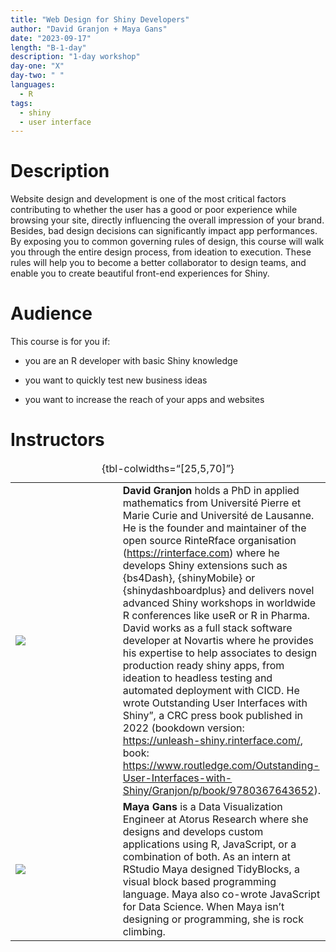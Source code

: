 ```yaml
---
title: "Web Design for Shiny Developers"
author: "David Granjon + Maya Gans"
date: "2023-09-17"
length: "B-1-day"
description: "1-day workshop"
day-one: "X"
day-two: " "
languages:
  - R
tags:
  - shiny
  - user interface
---
```


# Description

Website design and development is one of the most critical factors contributing to whether the user has a good or poor experience while browsing your site, directly influencing the overall impression of your brand.
Besides, bad design decisions can significantly impact app performances.
By exposing you to common governing rules of design, this course will walk you through the entire design process, from ideation to execution.
These rules will help you to become a better collaborator to design teams, and enable you to create beautiful front-end experiences for Shiny.

# Audience

This course is for you if:

-   you are an R developer with basic Shiny knowledge

-   you want to quickly test new business ideas

-   you want to increase the reach of your apps and websites

# Instructors

|                        |     |                                                                                                                        |
|-----------------|-----------------|--------------------------------------|
| ![](david-granjon.jpg) |     | **David Granjon** holds a PhD in applied mathematics from Université Pierre et Marie Curie and Université de Lausanne. He is the founder and maintainer of the open source RinteRface organisation ([https://rinterface.com](https://www.google.com/url?q=https://rinterface.com&source=gmail-imap&ust=1675347738000000&usg=AOvVaw2NkucZjjrZRlnqHxASUhVq)) where he develops Shiny extensions such as {bs4Dash}, {shinyMobile} or {shinydashboardplus} and delivers novel advanced Shiny workshops in worldwide R conferences like useR or R in Pharma. David works as a full stack software developer at Novartis where he provides his expertise to help associates to design production ready shiny apps, from ideation to headless testing and automated deployment with CICD. He wrote Outstanding User Interfaces with Shiny", a CRC press book published in 2022 (bookdown version: <https://unleash-shiny.rinterface.com/>, book: <https://www.routledge.com/Outstanding-User-Interfaces-with-Shiny/Granjon/p/book/9780367643652>). | 
| ![](maya-gans.png) |     | **Maya Gans** is a Data Visualization Engineer at Atorus Research where she designs and develops custom applications using R, JavaScript, or a combination of both. As an intern at RStudio Maya designed TidyBlocks, a visual block based programming language. Maya also co-wrote JavaScript for Data Science. When Maya isn't designing or programming, she is rock climbing. |

: {tbl-colwidths="\[25,5,70\]"}
